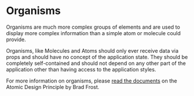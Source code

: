 <Meta title="organism/Introduction" />

# Organisms

Organisms are much more complex groups of elements and are used to display more complex information than a simple atom or molecule could provide.

Organisms, like Molecules and Atoms should only ever receive data via props and should have no concept of the application state.
They should be completely self-contained and should not depend on any other part of the application other than having access
to the application styles.

For more information on organisms, please [read the documents](https://atomicdesign.bradfrost.com/chapter-2/#atoms) on the Atomic Design Principle by Brad Frost.
